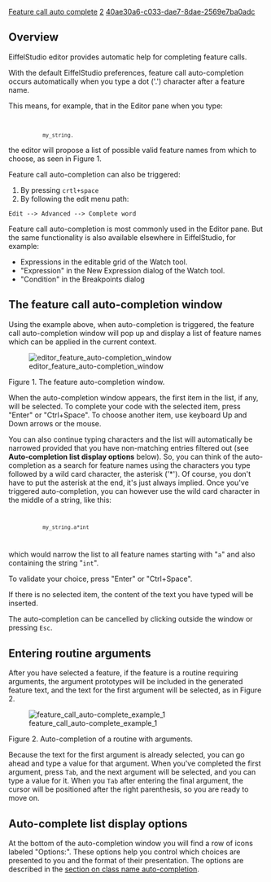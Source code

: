 [[Property:title|Feature call auto complete]]
[[Property:weight|2]]
[[Property:uuid|40ae30a6-c033-dae7-8dae-2569e7ba0adc]]
==Overview==

EiffelStudio editor provides automatic help for completing feature calls. 

With the default EiffelStudio preferences, feature call auto-completion occurs automatically when you type a dot ('.') character after a feature name.

This means, for example, that in the Editor pane when you type:
<code>
            my_string.</code> 
the editor will propose a list of possible valid feature names from which to choose, as seen in Figure 1.

Feature call auto-completion can also be triggered:

# By pressing <code>crtl+space</code> 
# By following the edit menu path:

<code lang="text">
Edit --> Advanced --> Complete word
</code>


Feature call auto-completion is most commonly used in the Editor pane. But the same functionality is also available elsewhere in EiffelStudio, for example:

* Expressions in the editable grid of the Watch tool.
* "Expression" in the New Expression dialog of the Watch tool.
* "Condition" in the Breakpoints dialog


==The feature call auto-completion window==

Using the example above, when auto-completion is triggered, the feature call auto-completion window will pop up and display a list of feature names which can be applied in the current context. 


[[Image:editor feature auto-completion window]]  

Figure 1. The feature auto-completion window.


When the auto-completion window appears, the first item in the list, if any, will be selected. To complete your code with the selected item, press "Enter" or "Ctrl+Space". To choose another item, use keyboard Up and Down arrows or the mouse. 

You can also continue typing characters and the list will automatically be narrowed provided that you have non-matching entries filtered out (see '''Auto-completion list display options''' below). So, you can think of the auto-completion as a search for feature names using the characters you type followed by a wild card character, the asterisk ('*'). Of course, you don't have to put the asterisk at the end, it's just always implied. Once you've triggered auto-completion, you can however use the wild card character in the middle of a string, like this:

<code>
            my_string.a*int
</code>
which would narrow the list to all feature names starting with "<code>a</code>" and also containing the string "<code>int</code>".

To validate your choice, press "Enter" or "Ctrl+Space". 

If there is no selected item, the content of the text you have typed will be inserted. 

The auto-completion can be cancelled by clicking outside the window or pressing <code>Esc</code>. 

==Entering routine arguments==

After you have selected a feature, if the feature is a routine requiring arguments, the argument prototypes will be included in the generated feature text, and the text for the first argument will be selected, as in Figure 2.


[[Image:feature_call_auto-complete_example_1]]

Figure 2. Auto-completion of a routine with arguments.


Because the text for the first argument is already selected, you can go ahead and type a value for that argument. When you've completed the first argument, press <code>Tab</code>, and the next argument will be selected, and you can type a value for it. When you <code>Tab</code> after entering the final argument, the cursor will be positioned after the right parenthesis, so you are ready to move on.

==Auto-complete list display options==

At the bottom of the auto-completion window you will find a row of icons labeled "Options:". These options help you control which choices are presented to you and the format of their presentation. The options are described in the [[Class name auto complete#Auto-completion list display options|section on class name auto-completion]].


{{tip|The following tips can help you get the most out of feature call automatic completion: <br/>1) You can call the auto-complete without an identifier. The auto-complete window will then show the features of the current class. <br/>2) The keyboard shortcut for automatic completion can be changed in the [[Keyboard shortcuts preferences|editor preferences]]. <br/>3) When the auto-completion window is open, typing any character (other than a wild card) that is not ordinarily valid in feature names automatically closes the window. So, you can type '.', ' ' or '(' to close the completion window and start typing the next token straight away.}}


{{note|There are just a few more things you should know about feature call automatic completion: <br/>1) Only identifiers that were already defined when the class was compiled for the last time can be completed, except for local entity names that can always be completed.<br/>2) Only compiled features will appear in the auto-complete window.<br/>3) By default, features from class ANY will be ignored by the auto-complete window. This can be changed in the [[General Editor Preferences|editor preferences]]. }}





